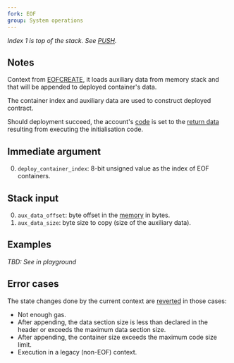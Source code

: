 ```yaml
---
fork: EOF
group: System operations
---
```


*Index 1 is top of the stack. See [PUSH](/#60).*

## Notes

Context from [EOFCREATE](/#EC), it loads auxiliary data from memory stack and that will be appended to deployed container's data. 

The container index and auxiliary data are used to construct deployed contract.

Should deployment succeed, the account's [code](/about) is set to the [return data](/about) resulting from executing the initialisation code.

## Immediate argument 

0. `deploy_container_index`: 8-bit unsigned value as the index of EOF containers.

## Stack input

0. `aux_data_offset`: byte offset in the [memory](/about) in bytes.
1. `aux_data_size`: byte size to copy (size of the auxiliary data).

## Examples

*TBD: See in playground*

## Error cases

The state changes done by the current context are [reverted](#FD) in those cases:
- Not enough gas.
- After appending, the data section size is less than declared in the header or exceeds the maximum data section size.
- After appending, the container size exceeds the maximum code size limit.
- Execution in a legacy (non-EOF) context.
